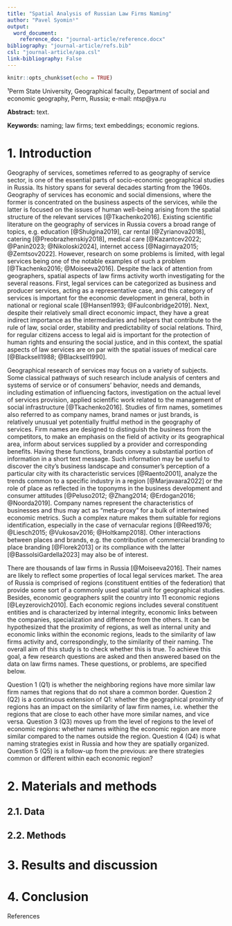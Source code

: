 ```yaml
---
title: "Spatial Analysis of Russian Law Firms Naming"
author: "Pavel Syomin¹"
output:
  word_document:
    reference_doc: "journal-article/reference.docx"
bibliography: "journal-article/refs.bib"
csl: "journal-article/apa.csl"
link-bibliography: False  
---
```


```r
knitr::opts_chunk$set(echo = TRUE)
```

<div custom-style="Affiliation">

¹Perm State University, Geographical faculty, Department of social and economic geography, Perm, Russia; e-mail: ntsp\@ya.ru

</div>

<div custom-style="Abstract">

**Abstract:** text.

</div>

<div custom-style="Keywords">

**Keywords:** naming; law firms; text embeddings; economic regions. 
</div>

# 1. Introduction

Geography of services, sometimes referred to as geography of service sector, is one of the essential parts of socio-economic geographical studies in Russia. Its history spans for several decades starting from the 1960s. Geography of services has economic and social dimensions, where the former is concentrated on the business aspects of the services, while the latter is focused on the issues of human well-being arising from the spatial structure of the relevant services [@Tkachenko2016]. Existing scientific literature on the geography of services in Russia covers a broad range of topics, e.g. education [@Shulgina2019], car rental [@Zyrianova2018], catering [@Preobrazhenskiy2018], medical care [@Kazantcev2022; @Panin2023; @Nikoloski2024], internet access [@Nagirnaya2015; @Zemtsov2022]. However, research on some problems is limited, with legal services being one of the notable examples of such a problem [@Tkachenko2016; @Moiseeva2016]. Despite the lack of attention from geographers, spatial aspects of law firms activity worth investigating for the several reasons. First, legal services can be categorized as business and producer services, acting as a representative case, and this category of services is important for the economic development in general, both in national or regional scale [@Hansen1993; @Faulconbridge2019]. Next, despite their relatively small direct economic impact, they have a great indirect importance as the intermediaries and helpers that contribute to the rule of law, social order, stability and predictability of social relations. Third, for regular citizens access to legal aid is important for the protection of human rights and ensuring the social justice, and in this context, the spatial aspects of law services are on par with the spatial issues of medical care [@Blacksell1988; @Blacksell1990].

Geographical research of services may focus on a variety of subjects. Some classical pathways of such research include analysis of centers and systems of service or of consumers' behavior, needs and demands, including estimation of influencing factors, investigation on the actual level of services provision, applied scientific work related to the management of social infrastructure [@Tkachenko2016]. Studies of firm names, sometimes also referred to as company names, brand names or just brands, is relatively unusual yet potentially fruitful method in the geography of services. Firm names are designed to distinguish the business from the competitors, to make an emphasis on the field of activity or its geographical area, inform about services supplied by a provider and corresponding benefits. Having these functions, brands convey a substantial portion of information in a short text message. Such information may be useful to discover the city's business landscape and consumer's perception of a particular city with its characteristic services [@Raento2001], analyze the trends common to a specific industry in a region [@Marjavaara2022] or the role of place as reflected in the toponyms in the business development and consumer attitudes [@Peluso2012; @Zhang2014; @Erdogan2016; @Noorda2019]. Company names represent the characteristics of businesses and thus may act as “meta-proxy” for a bulk of intertwined economic metrics. Such a complex nature makes them suitable for regions identification, especially in the case of vernacular regions [@Reed1976; @Liesch2015; @Vukosav2016; @Holtkamp2018]. Other interactions between places and brands, e.g. the contribution of commercial branding to place branding [@Florek2013] or its compliance with the latter [@BassolsiGardella2023] may also be of interest.

There are thousands of law firms in Russia [@Moiseeva2016]. Their names are likely to reflect some properties of local legal services market. The area of Russia is comprised of regions (constituent entities of the federation) that provide some sort of a commonly used spatial unit for geographical studies. Besides, economic geographers split the country into 11 economic regions [@Leyzerovich2010]. Each economic regions includes several constituent entities and is characterized by internal integrity, economic links between the companies, specialization and difference from the others. It can be hypothesized that the proximity of regions, as well as internal unity and economic links within the economic regions, leads to the similarity of law firms activity and, correspondingly, to the similarity of their naming. The overall aim of this study is to check whether this is true. To achieve this goal, a few research questions are asked and then answered based on the data on law firms names. These questions, or problems, are specified below.

Question 1 (Q1) is whether the neighboring regions have more similar law firm names that regions that do not share a common border. Question 2 (Q2) is a continuous extension of Q1: whether the geographical proximity of regions has an impact on the similarity of law firm names, i.e. whether the regions that are close to each other have more similar names, and vice versa. Question 3 (Q3) moves up from the level of regions to the level of economic regions: whether names withing the economic region are more similar compared to the names outside the region. Question 4 (Q4) is what naming strategies exist in Russia and how they are spatially organized. Question 5 (Q5) is a follow-up from the previous: are there strategies common or different within each economic region?

# 2. Materials and methods

## 2.1. Data

## 2.2. Methods

# 3. Results and discussion

# 4. Conclusion

<div custom-style="References-title">References</div>

<div id="refs"></div>


